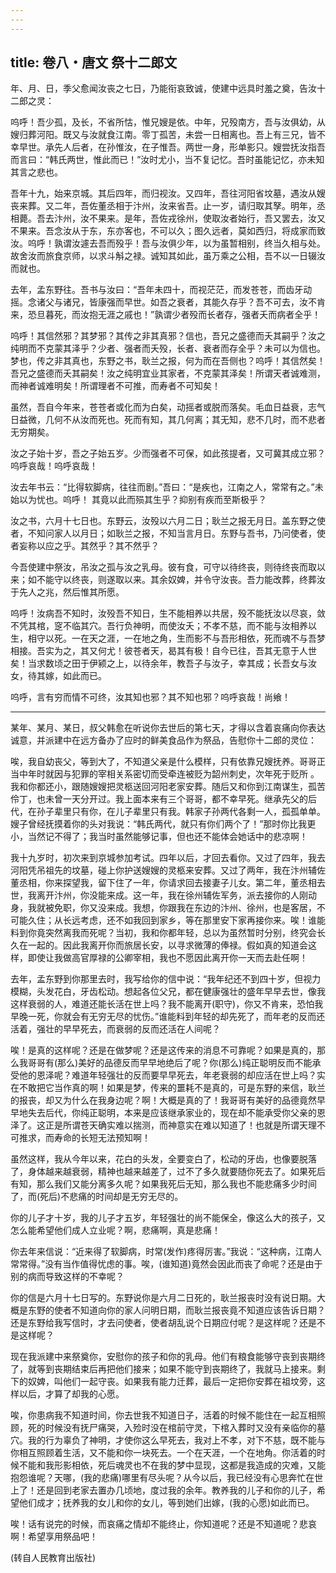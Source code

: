 ```yaml
---
---
---
```

title: 卷八・唐文 祭十二郎文
---

年、月、日，季父愈闻汝丧之七日，乃能衔哀致诚，使建中远具时羞之奠，告汝十二郎之灵：

呜呼！吾少孤，及长，不省所怙，惟兄嫂是依。中年，兄殁南方，吾与汝俱幼，从嫂归葬河阳。既又与汝就食江南。零丁孤苦，未尝一日相离也。吾上有三兄，皆不幸早世。承先人后者，在孙惟汝，在子惟吾。两世一身，形单影只。嫂尝抚汝指吾而言曰：“韩氏两世，惟此而已！”汝时尤小，当不复记忆。吾时虽能记忆，亦未知其言之悲也。

吾年十九，始来京城。其后四年，而归视汝。又四年，吾往河阳省坟墓，遇汝从嫂丧来葬。又二年，吾佐董丞相于汴州，汝来省吾。止一岁，请归取其孥。明年，丞相薨。吾去汴州，汝不果来。是年，吾佐戎徐州，使取汝者始行，吾又罢去，汝又不果来。吾念汝从于东，东亦客也，不可以久；图久远者，莫如西归，将成家而致汝。呜呼！孰谓汝遽去吾而殁乎！吾与汝俱少年，以为虽暂相别，终当久相与处。故舍汝而旅食京师，以求斗斛之禄。诚知其如此，虽万乘之公相，吾不以一日辍汝而就也。

去年，孟东野往。吾书与汝曰：“吾年未四十，而视茫茫，而发苍苍，而齿牙动摇。念诸父与诸兄，皆康强而早世。如吾之衰者，其能久存乎？吾不可去，汝不肯来，恐旦暮死，而汝抱无涯之戚也！”孰谓少者殁而长者存，强者夭而病者全乎！

呜呼！其信然邪？其梦邪？其传之非其真邪？信也，吾兄之盛德而夭其嗣乎？汝之纯明而不克蒙其泽乎？少者、强者而夭殁，长者、衰者而存全乎？未可以为信也。梦也，传之非其真也，东野之书，耿兰之报，何为而在吾侧也？呜呼！其信然矣！吾兄之盛德而夭其嗣矣！汝之纯明宜业其家者，不克蒙其泽矣！所谓天者诚难测，而神者诚难明矣！所谓理者不可推，而寿者不可知矣！

虽然，吾自今年来，苍苍者或化而为白矣，动摇者或脱而落矣。毛血日益衰，志气日益微，几何不从汝而死也。死而有知，其几何离；其无知，悲不几时，而不悲者无穷期矣。

汝之子始十岁，吾之子始五岁。少而强者不可保，如此孩提者，又可冀其成立邪？呜呼哀哉！呜呼哀哉！

汝去年书云：“比得软脚病，往往而剧。”吾曰：“是疾也，江南之人，常常有之。”未始以为忧也。呜呼！ 其竟以此而殒其生乎？抑别有疾而至斯极乎？

汝之书，六月十七日也。东野云，汝殁以六月二日；耿兰之报无月日。盖东野之使者，不知问家人以月日；如耿兰之报，不知当言月日。东野与吾书，乃问使者，使者妄称以应之乎。其然乎？其不然乎？

今吾使建中祭汝，吊汝之孤与汝之乳母。彼有食，可守以待终丧，则待终丧而取以来；如不能守以终丧，则遂取以来。其余奴婢，并令守汝丧。吾力能改葬，终葬汝于先人之兆，然后惟其所愿。

呜呼！汝病吾不知时，汝殁吾不知日，生不能相养以共居，殁不能抚汝以尽哀，敛不凭其棺，窆不临其穴。吾行负神明，而使汝夭；不孝不慈，而不能与汝相养以生，相守以死。一在天之涯，一在地之角，生而影不与吾形相依，死而魂不与吾梦相接。吾实为之，其又何尤！彼苍者天，曷其有极！自今已往，吾其无意于人世矣！当求数顷之田于伊颍之上，以待余年，教吾子与汝子，幸其成；长吾女与汝女，待其嫁，如此而已。

呜呼，言有穷而情不可终，汝其知也邪？其不知也邪？呜呼哀哉！尚飨！

----------------

某年、某月、某日，叔父韩愈在听说你去世后的第七天，才得以含着哀痛向你表达诚意，并派建中在远方备办了应时的鲜美食品作为祭品，告慰你十二郎的灵位：

唉，我自幼丧父，等到大了，不知道父亲是什么模样，只有依靠兄嫂抚养。哥哥正当中年时就因与犯罪的宰相关系密切而受牵连被贬为韶州刺史，次年死于贬所 。我和你都还小，跟随嫂嫂把灵柩送回河阳老家安葬。随后又和你到江南谋生，孤苦伶丁，也未曾一天分开过。我上面本来有三个哥哥，都不幸早死。继承先父的后代，在孙子辈里只有你，在儿子辈里只有我。韩家子孙两代各剩一人，孤孤单单。嫂子曾经抚摸着你的头对我说：“韩氏两代，就只有你们两个了！”那时你比我更小，当然记不得了；我当时虽然能够记事，但也还不能体会她话中的悲凉啊！

我十九岁时，初次来到京城参加考试。四年以后，才回去看你。又过了四年，我去河阳凭吊祖先的坟墓，碰上你护送嫂嫂的灵柩来安葬。又过了两年，我在汴州辅佐董丞相，你来探望我，留下住了一年，你请求回去接妻子儿女。第二年，董丞相去世，我离开汴州，你没能来成。这一年，我在徐州辅佐军务，派去接你的人刚动身，我就被免职，你又没来成。我想，你跟我在东边的汴州、徐州，也是客居，不可能久住；从长远考虑，还不如我回到家乡，等在那里安下家再接你来。唉！谁能料到你竟突然离我而死呢？当初，我和你都年轻，总以为虽然暂时分别，终究会长久在一起的。因此我离开你而旅居长安，以寻求微薄的俸禄。假如真的知道会这样，即使让我做高官厚禄的公卿宰相，我也不愿因此离开你一天而去赴任啊！

去年，孟东野到你那里去时，我写给你的信中说：“我年纪还不到四十岁，但视力模糊，头发花白，牙齿松动。想起各位父兄，都在健康强壮的盛年早早去世，像我这样衰弱的人，难道还能长活在世上吗？我不能离开(职守)，你又不肯来，恐怕我早晚一死，你就会有无穷无尽的忧伤。”谁能料到年轻的却先死了，而年老的反而还活着，强壮的早早死去，而衰弱的反而还活在人间呢？

唉！是真的这样呢？还是在做梦呢？还是这传来的消息不可靠呢？如果是真的，那么我哥哥有(那么)美好的品德反而早早地绝后了呢？你(那么)纯正聪明反而不能承受他的恩泽呢？难道年轻强壮的反而要早早死去，年老衰弱的却应活在世上吗？实在不敢把它当作真的啊！如果是梦，传来的噩耗不是真的，可是东野的来信，耿兰的报丧，却又为什么在我身边呢？啊！大概是真的了！我哥哥有美好的品德竟然早早地失去后代，你纯正聪明，本来是应该继承家业的，现在却不能承受你父亲的恩泽了。这正是所谓苍天确实难以揣测，而神意实在难以知道了！也就是所谓天理不可推求，而寿命的长短无法预知啊！

虽然这样，我从今年以来，花白的头发，全要变白了，松动的牙齿，也像要脱落了，身体越来越衰弱，精神也越来越差了，过不了多久就要随你死去了。如果死后有知，那么我们又能分离多久呢？如果我死后无知，那么我也不能悲痛多少时间了，而(死后)不悲痛的时间却是无穷无尽的。

你的儿子才十岁，我的儿子才五岁，年轻强壮的尚不能保全，像这么大的孩子，又怎么能希望他们成人立业呢？啊，悲痛啊，真是悲痛！

你去年来信说：“近来得了软脚病，时常(发作)疼得厉害。”我说：“这种病，江南人常常得。”没有当作值得忧虑的事。唉，(谁知道)竟然会因此而丧了命呢？还是由于别的病而导致这样的不幸呢？

你的信是六月十七日写的。东野说你是六月二日死的，耿兰报丧时没有说日期。大概是东野的使者不知道向你的家人问明日期，而耿兰报丧竟不知道应该告诉日期？还是东野给我写信时，才去问使者，使者胡乱说个日期应付呢？是这样呢？还是不是这样呢？

现在我派建中来祭奠你，安慰你的孩子和你的乳母。他们有粮食能够守丧到丧期终了，就等到丧期结束后再把他们接来；如果不能守到丧期终了，我就马上接来。剩下的奴婢，叫他们一起守丧。如果我有能力迁葬，最后一定把你安葬在祖坟旁，这样以后，才算了却我的心愿。

唉，你患病我不知道时间，你去世我不知道日子，活着的时候不能住在一起互相照顾，死的时候没有抚尸痛哭，入殓时没在棺前守灵，下棺入葬时又没有亲临你的墓穴。我的行为辜负了神明，才使你这么早死去，我对上不孝，对下不慈，既不能与你相互照顾着生活，又不能和你一块死去。一个在天涯，一个在地角。你活着的时候不能和我形影相依，死后魂灵也不在我的梦中显现，这都是我造成的灾难，又能抱怨谁呢？天哪，(我的悲痛)哪里有尽头呢？从今以后，我已经没有心思奔忙在世上了！还是回到老家去置办几顷地，度过我的余年。教养我的儿子和你的儿子，希望他们成才；抚养我的女儿和你的女儿，等到她们出嫁，(我的心愿)如此而已。

唉！话有说完的时候，而哀痛之情却不能终止，你知道呢？还是不知道呢？悲哀啊！希望享用祭品吧！

(转自人民教育出版社)


